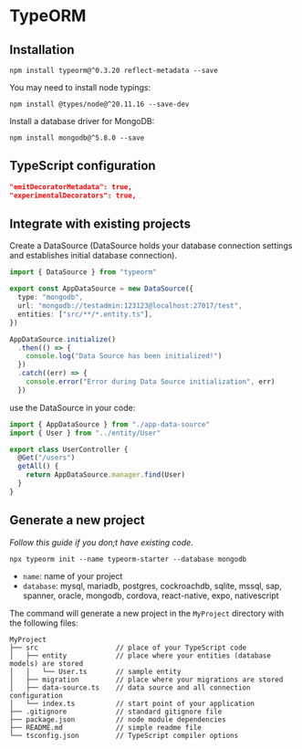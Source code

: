 # TypeORM

## Installation

```shell npm2yarn
npm install typeorm@^0.3.20 reflect-metadata --save
```

You may need to install node typings:
```shell npm2yarn
npm install @types/node@^20.11.16 --save-dev
```

Install a database driver for MongoDB:
```shell npm2yarn
npm install mongodb@^5.8.0 --save
```


## TypeScript configuration

```json filename="tsconfig.json"
"emitDecoratorMetadata": true,
"experimentalDecorators": true,
```


## Integrate with existing projects

Create a DataSource (DataSource holds your database connection settings and establishes initial database connection).

```ts
import { DataSource } from "typeorm"

export const AppDataSource = new DataSource({
  type: "mongodb",
  url: "mongodb://testadmin:123123@localhost:27017/test",
  entities: ["src/**/*.entity.ts"],
})

AppDataSource.initialize()
  .then(() => {
    console.log("Data Source has been initialized!")
  })
  .catch((err) => {
    console.error("Error during Data Source initialization", err)
  })
```

use the DataSource in your code:
```ts
import { AppDataSource } from "./app-data-source"
import { User } from "../entity/User"

export class UserController {
  @Get("/users")
  getAll() {
    return AppDataSource.manager.find(User)
  }
}
```


## Generate a new project

*Follow this guide if you don;t have existing code.*

```shell
npx typeorm init --name typeorm-starter --database mongodb
```
- `name`: name of your project
- `database`: mysql, mariadb, postgres, cockroachdb, sqlite, mssql, sap, spanner, oracle, mongodb, cordova, react-native, expo, nativescript

The command will generate a new project in the `MyProject` directory with the following files:
```
MyProject
├── src                   // place of your TypeScript code
│   ├── entity            // place where your entities (database models) are stored
│   │   └── User.ts       // sample entity
│   ├── migration         // place where your migrations are stored
│   ├── data-source.ts    // data source and all connection configuration
│   └── index.ts          // start point of your application
├── .gitignore            // standard gitignore file
├── package.json          // node module dependencies
├── README.md             // simple readme file
└── tsconfig.json         // TypeScript compiler options
```
